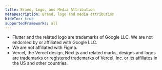 ```yaml
---
title: Brand, Logo, and Media Attribution
metaDescription: Brand, logo and media attribution
hideToc: true
supportedFrameworks: all
---
```


- Flutter and the related logo are trademarks of Google LLC. We are not endorsed by or affiliated with Google LLC.
- We are not affiliated with Figma.
- Vercel, the Vercel design, Next.js and related marks, designs and logos are trademarks or registered trademarks of Vercel, Inc. or its affiliates in the US and other countries.
